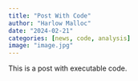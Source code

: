 ```yaml
---
title: "Post With Code"
author: "Harlow Malloc"
date: "2024-02-21"
categories: [news, code, analysis]
image: "image.jpg"
---
```


This is a post with executable code.
